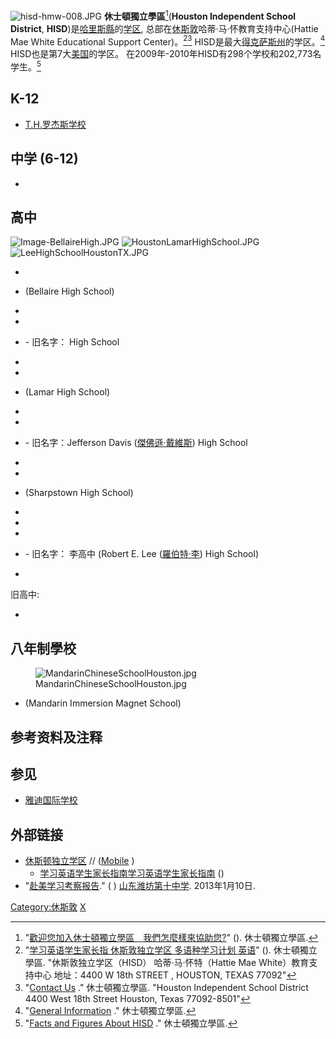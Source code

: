 [[Image:hisd-hmw-008.JPG|thumb]]
'''休士頓獨立學區'''<ref>"[https://www.webcitation.org/6PnzU4aUF?url=http://web.archive.org/web/20071101052949/http://www.houstonisd.org/HISDConnectEnglish/Images/PDF/howmaywehelpyou.pdf 歡迎您加入休士頓獨立學區　我們怎麼樣來協助您?]" (). 休士頓獨立學區.</ref>('''Houston Independent School District''', '''HISD''')是[[哈里斯縣_(德克薩斯州)|哈里斯縣]]的[[学区|学区]], 总部在[[休斯敦|休斯敦]]哈蒂·马·怀教育支持中心(Hattie Mae White Educational Support Center)。<ref>"[https://www.webcitation.org/6Po02msm3?url=http://web.archive.org/web/20120329033728/http%3A//www.houstonisd.org/Multilingual/Home/Parent%20Resources/Parent%20Guidebooks/ParentGuideChinese.pdf 学习英语学生家长指 休斯敦独立学区 多语种学习计划 英语]" (). 休士頓獨立學區. "休斯敦独立学区（HISD） 哈蒂·马·怀特（Hattie Mae White）教育支持中心 地址：4400 W 18th STREET , HOUSTON, TEXAS  77092"</ref><ref>"[http://www.houstonisd.org/vgn-ext-templating/v/index.jsp?vgnextoid=f705b8021c9db210VgnVCM10000028147fa6RCRD&vgnextchannel=3e5608ae6b8fc010VgnVCM10000052147fa6RCRD Contact Us] {{Wayback|url=http://www.houstonisd.org/vgn-ext-templating/v/index.jsp?vgnextoid=f705b8021c9db210VgnVCM10000028147fa6RCRD&vgnextchannel=3e5608ae6b8fc010VgnVCM10000052147fa6RCRD |date=20110303144458 }}." 休士頓獨立學區. "Houston Independent School District 4400 West 18th Street Houston, Texas 77092-8501"</ref> HISD是最大[[得克萨斯州|得克萨斯州]]的学区。<ref>"[http://www.houstonisd.org/HISDConnectDS/v/index.jsp?vgnextchannel=2e2b2f796138c010VgnVCM10000052147fa6RCRD General Information] {{Wayback|url=http://www.houstonisd.org/HISDConnectDS/v/index.jsp?vgnextchannel=2e2b2f796138c010VgnVCM10000052147fa6RCRD |date=20111119205612 }}." 休士頓獨立學區.</ref> HISD也是第7大[[美国|美国]]的学区。 在2009年-2010年HISD有298个学校和202,773名学生。<ref>"[http://www.houstonisd.org/HISDConnectDS/v/index.jsp?vgnextoid=62c6757761efc010VgnVCM10000052147fa6RCRD&vgnextchannel=2e2b2f796138c010VgnVCM10000052147fa6RCRD Facts and Figures About HISD] {{Wayback|url=http://www.houstonisd.org/HISDConnectDS/v/index.jsp?vgnextoid=62c6757761efc010VgnVCM10000052147fa6RCRD&vgnextchannel=2e2b2f796138c010VgnVCM10000052147fa6RCRD |date=20070908023327 }}." 休士頓獨立學區.</ref>

==K-12==
* [[T.H.罗杰斯学校|T.H.罗杰斯学校]]

==中学 (6-12)==
* {{link-en|Sharpstown International School|Sharpstown International School}}

==高中==
[[File:Image-BellaireHigh.JPG|thumb]]
[[File:HoustonLamarHighSchool.JPG|thumb]]
[[File:LeeHighSchoolHoustonTX.JPG|thumb]]
* {{link-en|Austin High School (休士顿)|Austin High School (Houston)|Austin High School}}
* {{link-en|百利高中（德克萨斯）|Bellaire High School (Texas)|百利高中}} (Bellaire High School)
* {{link-en|Chávez High School（德克萨斯）|Chávez High School (Houston)|Chávez High School}}
* {{link-en|Furr High School|Furr High School}}
* {{link-en|Heights High School|Heights High School}} - 旧名字：{{link-en|John H. Reagan|John Henninger Reagan|John H. Reagan}} High School
* {{link-en|Sam Houston Math, Science, and Technology Center|Sam Houston Math, Science, and Technology Center}}
* {{link-en|Kashmere High School|Kashmere High School}}
* {{link-en|拉馬高中（休士顿）|Lamar High School (Houston, Texas)|拉馬高中}} (Lamar High School)
* {{link-en|Madison High School（德克萨斯）|Madison High School (Houston)|James Madison High School}}
* {{link-en|Milby High School|Milby High School}}
* {{link-en|Northside High School（德克萨斯）|Northside High School (Houston, Texas)|Northside High School}} - 旧名字：Jefferson Davis ([[傑佛遜·戴維斯|傑佛遜·戴維斯]]) High School
* {{link-en|North Forest High School|North Forest High School}}
* {{link-en|Scarborough High School|Scarborough High School}}
* {{link-en|Sharpstown高中|Sharpstown High School|Sharpstown高中}} (Sharpstown High School)
* {{link-en|Sterling High School（德克萨斯）|Sterling High School (Houston)|Sterling High School}}
* {{link-en|Westside High School（德克萨斯）|Westside High School (Houston)|Westside High School}}
* {{link-en|Wheatley High School|Wheatley High School}}
* {{link-en|Margaret Long Wisdom High School||Margaret Long Wisdom High School}} - 旧名字： 李高中 (Robert E. Lee ([[羅伯特·李|羅伯特·李]]) High School)
* {{link-en|Yates High School|Yates High School}}

旧高中:
* {{link-en|Jones High School（德克萨斯）|Jones High School (Houston)|Jones High School}}

==八年制學校==
[[File:MandarinChineseSchoolHouston.jpg|thumb]]
* {{link-en|中文沉浸学校|Mandarin Immersion Magnet School|中文沉浸学校}} (Mandarin Immersion Magnet School)

==参考资料及注释==
{{reflist}}

==参见==
* [[雅迪国际学校|雅迪国际学校]]

==外部链接==
{{Commons cat|Houston Independent School District}}
* [http://www.houstonisd.org/ 休斯顿独立学区] {{Wayback|url=http://www.houstonisd.org/ |date=20050702234526 }} {{en}}/{{es}}/{{vi}} ([http://houstonisd.org/site/mobile/default.aspx Mobile] {{Wayback|url=http://houstonisd.org/site/mobile/default.aspx |date=20150712153934 }})
** [https://www.webcitation.org/6Po02msm3?url=http://web.archive.org/web/20120329033728/http%3A//www.houstonisd.org/Multilingual/Home/Parent%20Resources/Parent%20Guidebooks/ParentGuideChinese.pdf 学习英语学生家长指南][http://web.archive.org/web/20120329033728/http://www.houstonisd.org/Multilingual/Home/Parent%20Resources/Parent%20Guidebooks/ParentGuideChinese.pdf 学习英语学生家长指南] {{zh}} ()
*"[http://wfdszx.kwedu.cn/2013/0109/5794.html 赴美学习考察报告]." ( {{Wayback|url=http://wfdszx.kwedu.cn/2013/0109/5794.html |date=20150621130410 }}) [[山东潍坊第十中学|山东潍坊第十中学]]. 2013年1月10日.
[[Category:休斯敦|Category:休斯敦]]
[[Category:德克萨斯州的学区|X]]